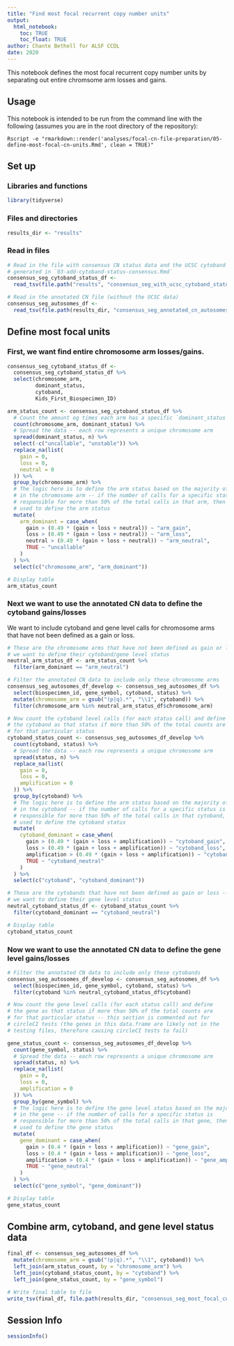 ```yaml
---
title: "Find most focal recurrent copy number units"
output: 
  html_notebook:
    toc: TRUE
    toc_float: TRUE
author: Chante Bethell for ALSF CCDL
date: 2020
---
```


This notebook defines the most focal recurrent copy number units by separating out entire chromsome arm losses and gains.

## Usage

This notebook is intended to be run from the command line with the following (assumes you are in the root directory of the repository):

```
Rscript -e "rmarkdown::render('analyses/focal-cn-file-preparation/05-define-most-focal-cn-units.Rmd', clean = TRUE)"
```

## Set up

### Libraries and functions

```r
library(tidyverse)
```

### Files and directories

```r
results_dir <- "results"
```

### Read in files

```r
# Read in the file with consensus CN status data and the UCSC cytoband data --
# generated in `03-add-cytoband-status-consensus.Rmd`
consensus_seg_cytoband_status_df <-
  read_tsv(file.path("results", "consensus_seg_with_ucsc_cytoband_status.tsv.gz"))

# Read in the annotated CN file (without the UCSC data)
consensus_seg_autosomes_df <-
  read_tsv(file.path(results_dir, "consensus_seg_annotated_cn_autosomes.tsv.gz"))
```

## Define most focal units

### First, we want find entire chromosome arm losses/gains.

```r
consensus_seg_cytoband_status_df <-
  consensus_seg_cytoband_status_df %>%
  select(chromosome_arm,
         dominant_status,
         cytoband,
         Kids_First_Biospecimen_ID)

arm_status_count <- consensus_seg_cytoband_status_df %>%
  # Count the amount og times each arm has a specific `dominant_status` value
  count(chromosome_arm, dominant_status) %>%
  # Spread the data -- each row represents a unique chromosome arm
  spread(dominant_status, n) %>%
  select(-c("uncallable", "unstable")) %>%
  replace_na(list(
    gain = 0,
    loss = 0,
    neutral = 0
  )) %>%
  group_by(chromosome_arm) %>%
  # The logic here is to define the arm status based on the majority of calls
  # in the chromosome arm -- if the number of calls for a specific status is
  # responsible for more than 50% of the total calls in that arm, then it is
  # used to define the arm status
  mutate(
    arm_dominant = case_when(
      gain > (0.49 * (gain + loss + neutral)) ~ "arm_gain",
      loss > (0.49 * (gain + loss + neutral)) ~ "arm_loss",
      neutral > (0.49 * (gain + loss + neutral)) ~ "arm_neutral",
      TRUE ~ "uncallable"
    )
  ) %>%
  select(c("chromosome_arm", "arm_dominant"))

# Display table
arm_status_count
```

### Next we want to use the annotated CN data to define the cytoband gains/losses 

We want to include cytoband and gene level calls for chromosome arms that have not been defined as a gain or loss.

```r
# These are the chromosome arms that have not been defined as gain or loss --
# we want to define their cytoband/gene level status
neutral_arm_status_df <- arm_status_count %>%
  filter(arm_dominant == "arm_neutral")

# Filter the annotated CN data to include only these chromosome arms
consensus_seg_autosomes_df_develop <- consensus_seg_autosomes_df %>%
  select(biospecimen_id, gene_symbol, cytoband, status) %>%
  mutate(chromosome_arm = gsub("(p|q).*", "\\1", cytoband)) %>%
  filter(chromosome_arm %in% neutral_arm_status_df$chromosome_arm)

# Now count the cytoband level calls (for each status call) and define
# the cytoband as that status if more than 50% of the total counts are
# for that particular status
cytoband_status_count <- consensus_seg_autosomes_df_develop %>%
  count(cytoband, status) %>%
  # Spread the data -- each row represents a unique chromosome arm
  spread(status, n) %>%
  replace_na(list(
    gain = 0,
    loss = 0,
    amplification = 0
  )) %>%
  group_by(cytoband) %>%
  # The logic here is to define the arm status based on the majority of calls
  # in the cytoband -- if the number of calls for a specific status is
  # responsible for more than 50% of the total calls in that cytoband, then it is
  # used to define the cytoband status
  mutate(
    cytoband_dominant = case_when(
      gain > (0.49 * (gain + loss + amplification)) ~ "cytoband_gain",
      loss > (0.49 * (gain + loss + amplification)) ~ "cytoband_loss",
      amplification > (0.49 * (gain + loss + amplification)) ~ "cytoband_amplification",
      TRUE ~ "cytoband_neutral"
    )
  ) %>%
  select(c("cytoband", "cytoband_dominant"))

# These are the cytobands that have not been defined as gain or loss --
# we want to define their gene level status
neutral_cytoband_status_df <- cytoband_status_count %>%
  filter(cytoband_dominant == "cytoband_neutral")

# Display table
cytoband_status_count
```

### Now we want to use the annotated CN data to define the gene level gains/losses 

```r
# Filter the annotated CN data to include only these cytobands
consensus_seg_autosomes_df_develop <- consensus_seg_autosomes_df %>%
  select(biospecimen_id, gene_symbol, cytoband, status) %>%
  filter(cytoband %in% neutral_cytoband_status_df$cytoband)

# Now count the gene level calls (for each status call) and define
# the gene as that status if more than 50% of the total counts are
# for that particular status -- this section is commented out for
# circleCI tests (the genes in this data.frame are likely not in the
# testing files, therefore causing circleCI tests to fail)

gene_status_count <- consensus_seg_autosomes_df_develop %>%
  count(gene_symbol, status) %>%
  # Spread the data -- each row represents a unique chromosome arm
  spread(status, n) %>%
  replace_na(list(
    gain = 0,
    loss = 0,
    amplification = 0
  )) %>%
  group_by(gene_symbol) %>%
  # The logic here is to define the gene level status based on the majority of calls
  # in the gene -- if the number of calls for a specific status is
  # responsible for more than 50% of the total calls in that gene, then it is
  # used to define the gene status
  mutate(
    gene_dominant = case_when(
      gain > (0.4 * (gain + loss + amplification)) ~ "gene_gain",
      loss > (0.4 * (gain + loss + amplification)) ~ "gene_loss",
      amplification > (0.4 * (gain + loss + amplification)) ~ "gene_amplification",
      TRUE ~ "gene_neutral"
    )
  ) %>%
  select(c("gene_symbol", "gene_dominant"))

# Display table
gene_status_count
```

## Combine arm, cytoband, and gene level status data

```r
final_df <- consensus_seg_autosomes_df %>%
  mutate(chromosome_arm = gsub("(p|q).*", "\\1", cytoband)) %>%
  left_join(arm_status_count, by = "chromosome_arm") %>%
  left_join(cytoband_status_count, by = "cytoband") %>%
  left_join(gene_status_count, by = "gene_symbol")

# Write final table to file
write_tsv(final_df, file.path(results_dir, "consensus_seg_most_focal_cn_status.tsv.gz"))
```

## Session Info

```r
sessionInfo()
```

